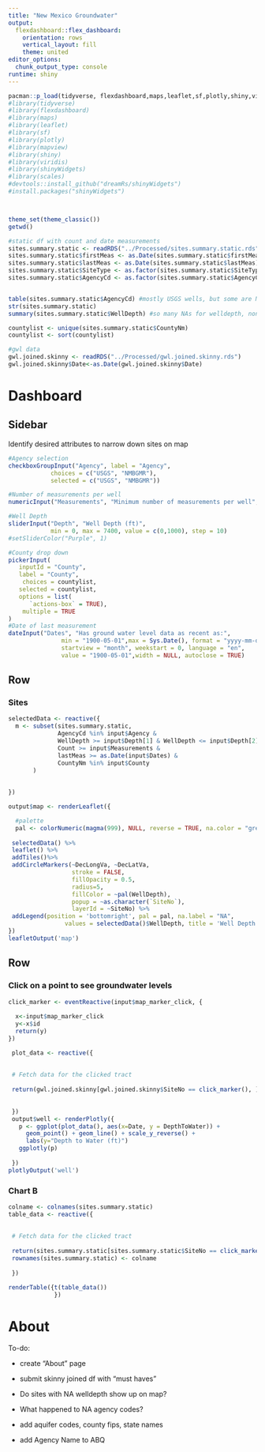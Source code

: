 ```yaml
---
title: "New Mexico Groundwater"
output: 
  flexdashboard::flex_dashboard:
    orientation: rows
    vertical_layout: fill
    theme: united
editor_options: 
  chunk_output_type: console
runtime: shiny
---
```


```r
pacman::p_load(tidyverse, flexdashboard,maps,leaflet,sf,plotly,shiny,viridis,shinyWidgets,scales)
#library(tidyverse)
#library(flexdashboard)
#library(maps)
#library(leaflet)
#library(sf)
#library(plotly)
#library(mapview)
#library(shiny)
#library(viridis)
#library(shinyWidgets) 
#library(scales)
#devtools::install_github("dreamRs/shinyWidgets") 
#install.packages("shinyWidgets")



theme_set(theme_classic())
getwd()

#static df with count and date measurements
sites.summary.static <- readRDS("../Processed/sites.summary.static.rds")
sites.summary.static$firstMeas <- as.Date(sites.summary.static$firstMeas)
sites.summary.static$lastMeas <- as.Date(sites.summary.static$lastMeas)
sites.summary.static$SiteType <- as.factor(sites.summary.static$SiteType)
sites.summary.static$AgencyCd <- as.factor(sites.summary.static$AgencyCd)


table(sites.summary.static$AgencyCd) #mostly USGS wells, but some are NMBGMR
str(sites.summary.static)
summary(sites.summary.static$WellDepth) #so many NAs for welldepth, none are showing up

countylist <- unique(sites.summary.static$CountyNm)
countylist <- sort(countylist)

#gwl data
gwl.joined.skinny <- readRDS("../Processed/gwl.joined.skinny.rds")
gwl.joined.skinny$Date<-as.Date(gwl.joined.skinny$Date)


```

Dashboard
=======================================================================


Sidebar {.sidebar}
-------------------------------------------
Identify desired attributes to narrow down sites on map

```r
#Agency selection
checkboxGroupInput("Agency", label = "Agency",
            choices = c("USGS", "NMBGMR"), 
            selected = c("USGS", "NMBGMR"))

#Number of measurements per well
numericInput("Measurements", "Minimum number of measurements per well", value = 1)

#Well Depth
sliderInput("Depth", "Well Depth (ft)",
            min = 0, max = 7400, value = c(0,1000), step = 10)
#setSliderColor("Purple", 1)

#County drop down
pickerInput(
   inputId = "County",
   label = "County", 
    choices = countylist,
   selected = countylist,
   options = list(
      `actions-box` = TRUE), 
    multiple = TRUE
)
#Date of last measurement
dateInput("Dates", "Has ground water level data as recent as:", 
               min = "1900-05-01",max = Sys.Date(), format = "yyyy-mm-dd" , 
               startview = "month", weekstart = 0, language = "en", 
               value = "1900-05-01",width = NULL, autoclose = TRUE)

```

Row {data-height=750} 
-----------------------------------------------------------------------

### Sites

```r

selectedData <- reactive({
  m <- subset(sites.summary.static,
              AgencyCd %in% input$Agency &
              WellDepth >= input$Depth[1] & WellDepth <= input$Depth[2] &
              Count >= input$Measurements &
              lastMeas >= as.Date(input$Dates) &
              CountyNm %in% input$County
       ) 
 
  
})

output$map <- renderLeaflet({

  #palette 
  pal <- colorNumeric(magma(999), NULL, reverse = TRUE, na.color = "green")
  
 selectedData() %>%
 leaflet() %>% 
 addTiles()%>%
 addCircleMarkers(~DecLongVa, ~DecLatVa,
                  stroke = FALSE, 
                  fillOpacity = 0.5,
                  radius=5,
                  fillColor = ~pal(WellDepth),
                  popup = ~as.character(`SiteNo`),
                  layerId = ~SiteNo) %>%
 addLegend(position = 'bottomright', pal = pal, na.label = "NA",
                values = selectedData()$WellDepth, title = 'Well Depth (ft)')
})
leafletOutput('map')
```

Row  
-----------------------------------------------------------------------

### Click on a point to see groundwater levels

```r

click_marker <- eventReactive(input$map_marker_click, {
  
  x<-input$map_marker_click
  y<-x$id
  return(y)
})

 plot_data <- reactive({
  
  
 # Fetch data for the clicked tract
  
 return(gwl.joined.skinny[gwl.joined.skinny$SiteNo == click_marker(), ])
  
  
 })
 output$well <- renderPlotly({
   p <- ggplot(plot_data(), aes(x=Date, y = DepthToWater)) +
     geom_point() + geom_line() + scale_y_reverse() +
     labs(y="Depth to Water (ft)")
   ggplotly(p)
   
 })
plotlyOutput('well')

```

### Chart B

```r
colname <- colnames(sites.summary.static)
table_data <- reactive({
  
  
 # Fetch data for the clicked tract
  
 return(sites.summary.static[sites.summary.static$SiteNo == click_marker(), ])
 rownames(sites.summary.static) <- colname
  
 })

renderTable({t(table_data())
             })
```


About 
==================================================
To-do:


- create "About" page
- submit skinny joined df with "must haves"

- Do sites with NA welldepth show up on map?

- What happened to NA agency codes?
- add aquifer codes, county fips, state names
- add Agency Name to ABQ
